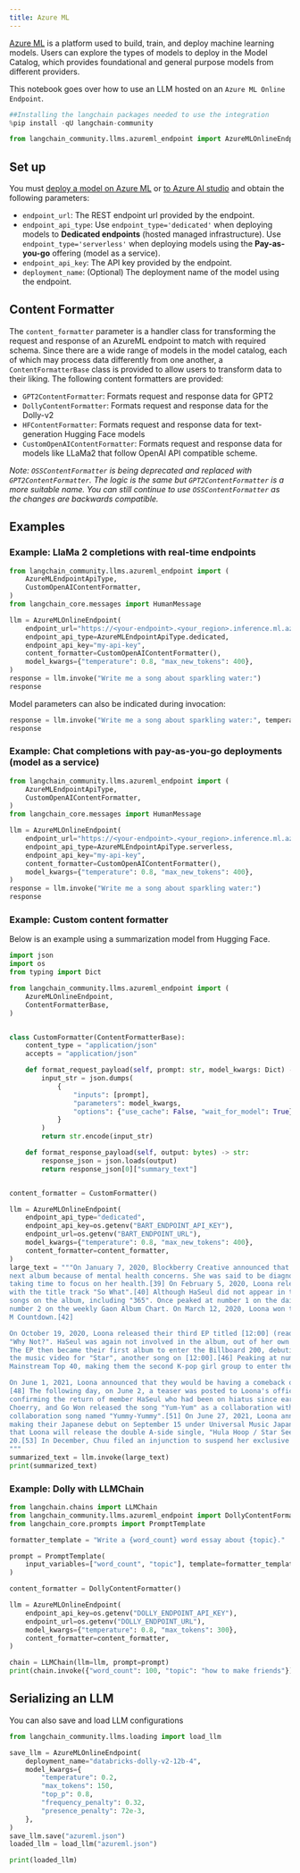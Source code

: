 ```yaml
---
title: Azure ML
---
```


[Azure ML](https://azure.microsoft.com/en-us/products/machine-learning/) is a platform used to build, train, and deploy machine learning models. Users can explore the types of models to deploy in the Model Catalog, which provides foundational and general purpose models from different providers.

This notebook goes over how to use an LLM hosted on an `Azure ML Online Endpoint`.


```python
##Installing the langchain packages needed to use the integration
%pip install -qU langchain-community
```


```python
from langchain_community.llms.azureml_endpoint import AzureMLOnlineEndpoint
```

## Set up

You must [deploy a model on Azure ML](https://learn.microsoft.com/en-us/azure/machine-learning/how-to-use-foundation-models?view=azureml-api-2#deploying-foundation-models-to-endpoints-for-inferencing) or [to Azure AI studio](https://learn.microsoft.com/en-us/azure/ai-studio/how-to/deploy-models-open) and obtain the following parameters:

* `endpoint_url`: The REST endpoint url provided by the endpoint.
* `endpoint_api_type`: Use `endpoint_type='dedicated'` when deploying models to **Dedicated endpoints** (hosted managed infrastructure). Use `endpoint_type='serverless'` when deploying models using the **Pay-as-you-go** offering (model as a service).
* `endpoint_api_key`: The API key provided by the endpoint.
* `deployment_name`: (Optional) The deployment name of the model using the endpoint.

## Content Formatter

The `content_formatter` parameter is a handler class for transforming the request and response of an AzureML endpoint to match with required schema. Since there are a wide range of models in the model catalog, each of which may process data differently from one another, a `ContentFormatterBase` class is provided to allow users to transform data to their liking. The following content formatters are provided:

* `GPT2ContentFormatter`: Formats request and response data for GPT2
* `DollyContentFormatter`: Formats request and response data for the Dolly-v2
* `HFContentFormatter`: Formats request and response data for text-generation Hugging Face models
* `CustomOpenAIContentFormatter`: Formats request and response data for models like LLaMa2 that follow OpenAI API compatible scheme.

*Note: `OSSContentFormatter` is being deprecated and replaced with `GPT2ContentFormatter`. The logic is the same but `GPT2ContentFormatter` is a more suitable name. You can still continue to use `OSSContentFormatter` as the changes are backwards compatible.*

## Examples

### Example: LlaMa 2 completions with real-time endpoints


```python
from langchain_community.llms.azureml_endpoint import (
    AzureMLEndpointApiType,
    CustomOpenAIContentFormatter,
)
from langchain_core.messages import HumanMessage

llm = AzureMLOnlineEndpoint(
    endpoint_url="https://<your-endpoint>.<your_region>.inference.ml.azure.com/score",
    endpoint_api_type=AzureMLEndpointApiType.dedicated,
    endpoint_api_key="my-api-key",
    content_formatter=CustomOpenAIContentFormatter(),
    model_kwargs={"temperature": 0.8, "max_new_tokens": 400},
)
response = llm.invoke("Write me a song about sparkling water:")
response
```

Model parameters can also be indicated during invocation:


```python
response = llm.invoke("Write me a song about sparkling water:", temperature=0.5)
response
```

### Example: Chat completions with pay-as-you-go deployments (model as a service)


```python
from langchain_community.llms.azureml_endpoint import (
    AzureMLEndpointApiType,
    CustomOpenAIContentFormatter,
)
from langchain_core.messages import HumanMessage

llm = AzureMLOnlineEndpoint(
    endpoint_url="https://<your-endpoint>.<your_region>.inference.ml.azure.com/v1/completions",
    endpoint_api_type=AzureMLEndpointApiType.serverless,
    endpoint_api_key="my-api-key",
    content_formatter=CustomOpenAIContentFormatter(),
    model_kwargs={"temperature": 0.8, "max_new_tokens": 400},
)
response = llm.invoke("Write me a song about sparkling water:")
response
```

### Example: Custom content formatter

Below is an example using a summarization model from Hugging Face.


```python
import json
import os
from typing import Dict

from langchain_community.llms.azureml_endpoint import (
    AzureMLOnlineEndpoint,
    ContentFormatterBase,
)


class CustomFormatter(ContentFormatterBase):
    content_type = "application/json"
    accepts = "application/json"

    def format_request_payload(self, prompt: str, model_kwargs: Dict) -> bytes:
        input_str = json.dumps(
            {
                "inputs": [prompt],
                "parameters": model_kwargs,
                "options": {"use_cache": False, "wait_for_model": True},
            }
        )
        return str.encode(input_str)

    def format_response_payload(self, output: bytes) -> str:
        response_json = json.loads(output)
        return response_json[0]["summary_text"]


content_formatter = CustomFormatter()

llm = AzureMLOnlineEndpoint(
    endpoint_api_type="dedicated",
    endpoint_api_key=os.getenv("BART_ENDPOINT_API_KEY"),
    endpoint_url=os.getenv("BART_ENDPOINT_URL"),
    model_kwargs={"temperature": 0.8, "max_new_tokens": 400},
    content_formatter=content_formatter,
)
large_text = """On January 7, 2020, Blockberry Creative announced that HaSeul would not participate in the promotion for Loona's 
next album because of mental health concerns. She was said to be diagnosed with "intermittent anxiety symptoms" and would be 
taking time to focus on her health.[39] On February 5, 2020, Loona released their second EP titled [#] (read as hash), along 
with the title track "So What".[40] Although HaSeul did not appear in the title track, her vocals are featured on three other 
songs on the album, including "365". Once peaked at number 1 on the daily Gaon Retail Album Chart,[41] the EP then debuted at 
number 2 on the weekly Gaon Album Chart. On March 12, 2020, Loona won their first music show trophy with "So What" on Mnet's 
M Countdown.[42]

On October 19, 2020, Loona released their third EP titled [12:00] (read as midnight),[43] accompanied by its first single 
"Why Not?". HaSeul was again not involved in the album, out of her own decision to focus on the recovery of her health.[44] 
The EP then became their first album to enter the Billboard 200, debuting at number 112.[45] On November 18, Loona released 
the music video for "Star", another song on [12:00].[46] Peaking at number 40, "Star" is Loona's first entry on the Billboard 
Mainstream Top 40, making them the second K-pop girl group to enter the chart.[47]

On June 1, 2021, Loona announced that they would be having a comeback on June 28, with their fourth EP, [&] (read as and).
[48] The following day, on June 2, a teaser was posted to Loona's official social media accounts showing twelve sets of eyes, 
confirming the return of member HaSeul who had been on hiatus since early 2020.[49] On June 12, group members YeoJin, Kim Lip, 
Choerry, and Go Won released the song "Yum-Yum" as a collaboration with Cocomong.[50] On September 8, they released another 
collaboration song named "Yummy-Yummy".[51] On June 27, 2021, Loona announced at the end of their special clip that they are 
making their Japanese debut on September 15 under Universal Music Japan sublabel EMI Records.[52] On August 27, it was announced 
that Loona will release the double A-side single, "Hula Hoop / Star Seed" on September 15, with a physical CD release on October 
20.[53] In December, Chuu filed an injunction to suspend her exclusive contract with Blockberry Creative.[54][55]
"""
summarized_text = llm.invoke(large_text)
print(summarized_text)
```

### Example: Dolly with LLMChain


```python
from langchain.chains import LLMChain
from langchain_community.llms.azureml_endpoint import DollyContentFormatter
from langchain_core.prompts import PromptTemplate

formatter_template = "Write a {word_count} word essay about {topic}."

prompt = PromptTemplate(
    input_variables=["word_count", "topic"], template=formatter_template
)

content_formatter = DollyContentFormatter()

llm = AzureMLOnlineEndpoint(
    endpoint_api_key=os.getenv("DOLLY_ENDPOINT_API_KEY"),
    endpoint_url=os.getenv("DOLLY_ENDPOINT_URL"),
    model_kwargs={"temperature": 0.8, "max_tokens": 300},
    content_formatter=content_formatter,
)

chain = LLMChain(llm=llm, prompt=prompt)
print(chain.invoke({"word_count": 100, "topic": "how to make friends"}))
```

## Serializing an LLM
You can also save and load LLM configurations


```python
from langchain_community.llms.loading import load_llm

save_llm = AzureMLOnlineEndpoint(
    deployment_name="databricks-dolly-v2-12b-4",
    model_kwargs={
        "temperature": 0.2,
        "max_tokens": 150,
        "top_p": 0.8,
        "frequency_penalty": 0.32,
        "presence_penalty": 72e-3,
    },
)
save_llm.save("azureml.json")
loaded_llm = load_llm("azureml.json")

print(loaded_llm)
```
